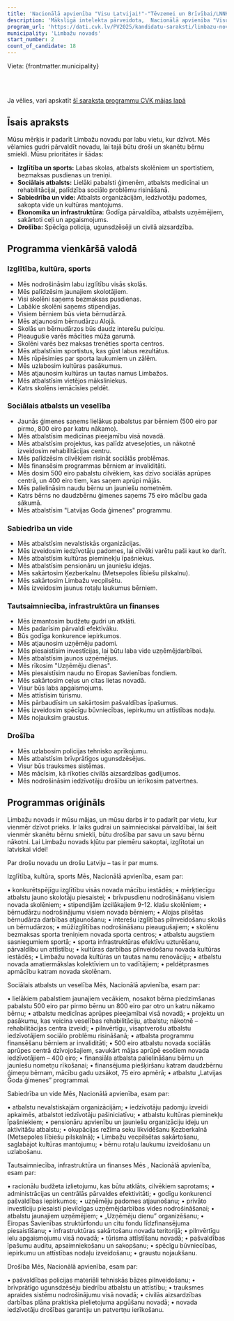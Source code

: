 ```yaml
---
title: 'Nacionālā apvienība "Visu Latvijai!"-"Tēvzemei un Brīvībai/LNNK"'
description: 'Mākslīgā intelekta pārveidota,  Nacionālā apvienība "Visu Latvijai!"-"Tēvzemei un Brīvībai/LNNK" - Limbažu novads programma vienkāršā valodā'
program_url: 'https://dati.cvk.lv/PV2025/kandidatu-saraksti/limbazu-novads/nacionala-apvieniba-visu-latvijai-tevzemei-un-brivibailnnk'
municipality: 'Limbažu novads'
start_number: 2
count_of_candidate: 18
---
```



Vieta: {frontmatter.municipality}<br/>

<Badge text="Izglītības kvalitāte" variant="note" size="small" /> <Badge text="Sociālais atbalsts ģimenēm" variant="note" size="small" /> <Badge text="Infrastruktūras attīstība" variant="note" size="small" /> <Badge text="Kultūras mantojuma saglabāšana" variant="note" size="small" /> <Badge text="Drošības garantijas iedzīvotājiem" variant="note" size="small" />

<br/><br/> 

<Card title='Šis ir mākslīga intelekta ģenerēts apraksts' icon='starlight'>
    Ja vēlies, vari apskatīt <a href={frontmatter.program_url} target='_blank'>šī saraksta programmu CVK mājas lapā</a>
    </Card>

## Īsais apraksts

Mūsu mērķis ir padarīt Limbažu novadu par labu vietu, kur dzīvot. Mēs vēlamies gudri pārvaldīt novadu, lai tajā būtu droši un skanētu bērnu smiekli. Mūsu prioritātes ir šādas:

*   **Izglītība un sports:** Labas skolas, atbalsts skolēniem un sportistiem, bezmaksas pusdienas un treniņi.
*   **Sociālais atbalsts:** Lielāki pabalsti ģimenēm, atbalsts medicīnai un rehabilitācijai, palīdzība sociālo problēmu risināšanā.
*   **Sabiedrība un vide:** Atbalsts organizācijām, iedzīvotāju padomes, sakopta vide un kultūras mantojums.
*   **Ekonomika un infrastruktūra:** Godīga pārvaldība, atbalsts uzņēmējiem, sakārtoti ceļi un apgaismojums.
*   **Drošība:** Spēcīga policija, ugunsdzēsēji un civilā aizsardzība.

## Programma vienkāršā valodā

### Izglītība, kultūra, sports
*   Mēs nodrošināsim labu izglītību visās skolās.
*   Mēs palīdzēsim jaunajiem skolotājiem.
*   Visi skolēni saņems bezmaksas pusdienas.
*   Labākie skolēni saņems stipendijas.
*   Visiem bērniem būs vieta bērnudārzā.
*   Mēs atjaunosim bērnudārzu Alojā.
*   Skolās un bērnudārzos būs daudz interešu pulciņu.
*   Pieaugušie varēs mācīties mūža garumā.
*   Skolēni varēs bez maksas trenēties sporta centros.
*   Mēs atbalstīsim sportistus, kas gūst labus rezultātus.
*   Mēs rūpēsimies par sporta laukumiem un zālēm.
*   Mēs uzlabosim kultūras pasākumus.
*   Mēs atjaunosim kultūras un tautas namus Limbažos.
*   Mēs atbalstīsim vietējos māksliniekus.
*   Katrs skolēns iemācīsies peldēt.

### Sociālais atbalsts un veselība
*   Jaunās ģimenes saņems lielākus pabalstus par bērniem (500 eiro par pirmo, 800 eiro par katru nākamo).
*   Mēs atbalstīsim medicīnas pieejamību visā novadā.
*   Mēs atbalstīsim projektus, kas palīdz atveseļoties, un nākotnē izveidosim rehabilitācijas centru.
*   Mēs palīdzēsim cilvēkiem risināt sociālās problēmas.
*   Mēs finansēsim programmas bērniem ar invaliditāti.
*   Mēs dosim 500 eiro pabalstu cilvēkiem, kas dzīvo sociālās aprūpes centrā, un 400 eiro tiem, kas saņem aprūpi mājās.
*   Mēs palielināsim naudu bērnu un jauniešu nometnēm.
*   Katrs bērns no daudzbērnu ģimenes saņems 75 eiro mācību gada sākumā.
*   Mēs atbalstīsim "Latvijas Goda ģimenes" programmu.

### Sabiedrība un vide
*   Mēs atbalstīsim nevalstiskās organizācijas.
*   Mēs izveidosim iedzīvotāju padomes, lai cilvēki varētu paši kaut ko darīt.
*   Mēs atbalstīsim kultūras pieminekļu īpašniekus.
*   Mēs atbalstīsim pensionāru un jauniešu idejas.
*   Mēs sakārtosim Ķezberkalnu (Metsepoles lībiešu pilskalnu).
*   Mēs sakārtosim Limbažu vecpilsētu.
*   Mēs izveidosim jaunus rotaļu laukumus bērniem.

### Tautsaimniecība, infrastruktūra un finanses
*   Mēs izmantosim budžetu gudri un atklāti.
*   Mēs padarīsim pārvaldi efektīvāku.
*   Būs godīga konkurence iepirkumos.
*   Mēs atjaunosim uzņēmēju padomi.
*   Mēs piesaistīsim investīcijas, lai būtu laba vide uzņēmējdarbībai.
*   Mēs atbalstīsim jaunos uzņēmējus.
*   Mēs rīkosim "Uzņēmēju dienas".
*   Mēs piesaistīsim naudu no Eiropas Savienības fondiem.
*   Mēs sakārtosim ceļus un citas lietas novadā.
*   Visur būs labs apgaismojums.
*   Mēs attīstīsim tūrismu.
*   Mēs pārbaudīsim un sakārtosim pašvaldības īpašumus.
*   Mēs izveidosim spēcīgu būvniecības, iepirkumu un attīstības nodaļu.
*   Mēs nojauksim graustus.

### Drošība
*   Mēs uzlabosim policijas tehnisko aprīkojumu.
*   Mēs atbalstīsim brīvprātīgos ugunsdzēsējus.
*   Visur būs trauksmes sistēmas.
*   Mēs mācīsim, kā rīkoties civilās aizsardzības gadījumos.
*   Mēs nodrošināsim iedzīvotāju drošību un ierīkosim patvertnes.

## Programmas oriģināls

Limbažu novads ir mūsu mājas, un mūsu darbs ir to padarīt par vietu, kur vienmēr dzīvot prieks. Ir laiks gudrai un saimnieciskai pārvaldībai, lai šeit vienmēr skanētu bērnu smiekli, būtu drošība par savu un savu bērnu nākotni. Lai Limbažu novads kļūtu par piemēru sakoptai, izglītotai un latviskai videi!

Par drošu novadu un drošu Latviju – tas ir par mums.

Izglītība, kultūra, sports
Mēs, Nacionālā apvienība, esam par:

• konkurētspējīgu izglītību visās novada mācību iestādēs;
• mērķtiecīgu atbalstu jauno skolotāju piesaistei;
• brīvpusdienu nodrošināšanu visiem novada skolēniem;
• stipendijām izcilākajiem 9-12. klašu skolēniem;
• bērnudārzu nodrošinājumu visiem novada bērniem;
• Alojas pilsētas bērnudārza darbības atjaunošanu;
• interešu izglītības pilnveidošanu skolās un bērnudārzos;
• mūžizglītības nodrošināšanu pieaugušajiem;
• skolēnu bezmaksas sporta treniņiem novada sporta centros;
• atbalstu augstiem sasniegumiem sportā;
• sporta infrastruktūras efektīvu uzturēšanu, pārvaldību un attīstību;
• kultūras darbības pilnveidošanu novada kultūras iestādēs;
• Limbažu novada kultūras un tautas namu renovāciju;
• atbalstu novada amatiermākslas kolektīviem un to vadītājiem;
• peldētprasmes apmācību katram novada skolēnam.


Sociālais atbalsts un veselība
Mēs, Nacionālā apvienība, esam par:

• lielākiem pabalstiem jaunajiem vecākiem, nosakot bērna piedzimšanas pabalstu 500 eiro par pirmo bērnu un 800 eiro par otro un katru nākamo bērnu;
• atbalstu medicīnas aprūpes pieejamībai visā novadā;
• projektu un pasākumu, kas veicina veselības rehabilitāciju, atbalstu; nākotnē – rehabilitācijas centra izveidi;
• pilnvērtīgu, visaptverošu atbalstu iedzīvotājiem sociālo problēmu risināšanā;
• atbalsta programmu finansēšanu bērniem ar invaliditāti;
• 500 eiro atbalstu novada sociālās aprūpes centrā dzīvojošajiem, savukārt mājas aprūpē esošiem novada iedzīvotājiem – 400 eiro;
• finansiāla atbalsta palielināšanu bērnu un jauniešu nometņu rīkošanai;
• finansējuma piešķiršanu katram daudzbērnu ģimeņu bērnam, mācību gadu uzsākot, 75 eiro apmērā;
• atbalstu „Latvijas Goda ģimenes” programmai.


Sabiedrība un vide
Mēs, Nacionālā apvienība, esam par:

• atbalstu nevalstiskajām organizācijām;
• iedzīvotāju padomju izveidi apkaimēs, atbalstot iedzīvotāju pašiniciatīvu;
• atbalstu kultūras pieminekļu īpašniekiem;
• pensionāru apvienību un jauniešu organizāciju ideju un aktivitāšu atbalstu;
• okupācijas režīma seku likvidēšanu Ķezberkalnā (Metsepoles lībiešu pilskalnā);
• Limbažu vecpilsētas sakārtošanu, saglabājot kultūras mantojumu;
• bērnu rotaļu laukumu izveidošanu un uzlabošanu.


Tautsaimniecība, infrastruktūra un finanses
Mēs , Nacionālā apvienība, esam par:

• racionālu budžeta izlietojumu, kas būtu atklāts, cilvēkiem saprotams;
• administrācijas un centrālās pārvaldes efektivitāti;
• godīgu konkurenci pašvaldības iepirkumos;
• uzņēmēju padomes atjaunošanu;
• privāto investīciju piesaisti pievilcīgas uzņēmējdarbības vides nodrošināšanai;
• atbalstu jaunajiem uzņēmējiem;
• „Uzņēmēju dienu” organizēšanu;
• Eiropas Savienības struktūrfondu un citu fondu līdzfinansējuma piesaistīšanu;
• infrastruktūras sakārtošanu novada teritorijā;
• pilnvērtīgu ielu apgaismojumu visā novadā;
• tūrisma attīstīšanu novadā;
• pašvaldības īpašumu auditu, apsaimniekošanu un sakopšanu;
• spēcīgu būvniecības, iepirkumu un attīstības nodaļu izveidošanu;
• graustu nojaukšanu.


Drošība
Mēs, Nacionālā apvienība, esam par:

• pašvaldības policijas materiāli tehniskās bāzes pilnveidošanu;
• brīvprātīgo ugunsdzēsēju biedrību atbalstu un attīstību;
• trauksmes apraides sistēmu nodrošinājumu visā novadā;
• civilās aizsardzības darbības plāna praktiska pielietojuma apgūšanu novadā;
• novada iedzīvotāju drošības garantiju un patvertņu ierīkošanu.

